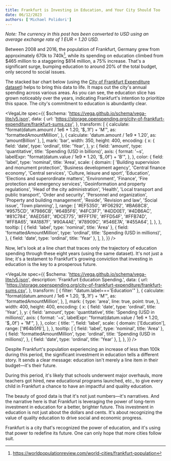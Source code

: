 ```yaml
---
title: Frankfurt is Investing in Education, and Your City Should Too
date: 06/12/2023
authors: ['Michael Polidori']
---
```


_Note: The currency in this post has been converted to USD using an average exchange rate of 1 EUR = 1.20 USD._

Between 2008 and 2016, the population of Frankfurt, Germany grew from approximately 670k to 740k[^1], while
its spending on education climbed from \$465 million to a staggering \$814 million, a 75% increase. That's a
significant surge, bumping education to around 20% of the total budget, only second to social issues.

The stacked bar chart below (using the [City of Frankfurt Expenditure dataset](https://www.openspending.org/@os-data/city-of-frankfurt-expenditure))
helps to bring this data to life. It maps out the city's annual spending across various areas. As you can see,
the education slice has grown noticeably over the years, indicating Frankfurt's intention to prioritize this space.
The city's commitment to education is abundantly clear.

<VegaLite
  spec={{
    $schema: 'https://vega.github.io/schema/vega-lite/v5.json',
    data: {
      url: 'https://storage.openspending.org/city-of-frankfurt-expenditure/frankfurt-sums.csv',
    },
    transform: [
      {
        calculate: "format(datum.amount / 1e6 * 1.20, '$,.1f') + 'M'",
        as: 'formattedAmountMillion',
      },
      { calculate: 'datum.amount / 1e9 * 1.20', as: 'amountBillion' },
    ],
    mark: 'bar',
    width: 350,
    height: 400,
    encoding: {
      x: {
        field: 'date',
        type: 'ordinal',
        title: 'Year',
      },
      y: {
        field: 'amount',
        type: 'quantitative',
        title: 'Spending (USD in billions)',
        axis: {
          format: '~s',
          labelExpr: "format(datum.value / 1e9 * 1.20, '$,.0f') + 'B'",
        },
      },
      color: {
        field: 'label',
        type: 'nominal',
        title: 'Area',
        scale: {
          domain: [
            'Building supervision and monument protection',
            'Business development agency',
            'Central finance economy',
            'Central services',
            'Culture, leisure and sport',
            'Education',
            'Elections and superordinate matters',
            'Environment',
            'Finance',
            'Fire protection and emergency services',
            'Geoinformation and property regulations',
            'Head of the city administration',
            'Health',
            'Local transport and public transport',
            'Order and security',
            'Personnel and organization',
            'Property and building management',
            'Reside',
            'Revision and law',
            'Social issue',
            'Town planning',
          ],
          range: [
            '#EF5350',
            '#F06292',
            '#BA68C8',
            '#9575CD',
            '#7986CB',
            '#64B5F6',
            '#4FC3F7',
            '#4DD0E1',
            '#4DB6AC',
            '#81C784',
            '#AED581',
            '#DCE775',
            '#FFF176',
            '#FFD54F',
            '#FFB74D',
            '#FF8A65',
            '#A1887F',
            '#90A4AE',
            '#78909C',
            '#546E7A',
            '#455A64',
          ],
        },
      },
      tooltip: [
        { field: 'label', type: 'nominal', title: 'Area' },
        {
          field: 'formattedAmountMillion',
          type: 'ordinal',
          title: 'Spending (USD in millions)',
        },
        { field: 'date', type: 'ordinal', title: 'Year' },
      ],
    },
  }}
/>

Now, let's look at a line chart that traces only the trajectory of education spending through these eight
years (using the same dataset). It's not just a line; it's a testament to Frankfurt's growing conviction that investing in education is
the key to a prosperous future.

<VegaLite
  spec={{
    $schema: 'https://vega.github.io/schema/vega-lite/v5.json',
    description: 'Frankfurt Education Spending.',
    data: {
      url: 'https://storage.openspending.org/city-of-frankfurt-expenditure/frankfurt-sums.csv',
    },
    transform: [
      { filter: "datum.label==='Education'" },
      {
        calculate: "format(datum.amount / 1e6 * 1.20, '$,.1f') + 'M'",
        as: 'formattedAmountMillion',
      },
    ],
    mark: {
      type: 'area',
      line: true,
      point: true,
    },
    width: 400,
    height: 400,
    encoding: {
      x: {
        field: 'date',
        type: 'ordinal',
        title: 'Year',
      },
      y: {
        field: 'amount',
        type: 'quantitative',
        title: 'Spending (USD in millions)',
        axis: {
          format: '~s',
          labelExpr: "format(datum.value / 1e6 * 1.20, '$,.0f') + 'M'",
        },
      },
      color: {
        title: '',
        field: 'label',
        scale: {
          domain: ['Education'],
          range: ['#64b5f6'],
        },
      },
      tooltip: [
        { field: 'label', type: 'nominal', title: 'Area' },
        {
          field: 'formattedAmountMillion',
          type: 'ordinal',
          title: 'Spending (USD in millions)',
        },
        { field: 'date', type: 'ordinal', title: 'Year' },
      ],
    },
  }}
/>

Despite Frankfurt's population experiencing an increase of less than 100k during this period, the significant
investment in education tells a different story. It sends a clear message: education isn't merely a line item
in their budget—it's their future.

During this period, it's likely that schools underwent major overhauls, more teachers got hired, new educational
programs launched, etc., to give every child in Frankfurt a chance to have an impactful and quality education.

The beauty of good data is that it's not just numbers—it's narratives. And the narrative here is that Frankfurt
is leveraging the power of long-term investment in education for a better, brighter future. This investment in
education is not just about the dollars and cents. It's about recognizing the value of quality education to drive
social and economic progress.

Frankfurt is a city that's recognized the power of education, and it's using that power to redefine its future.
One can only hope that more cities follow suit.

[^1]: https://worldpopulationreview.com/world-cities/frankfurt-population
